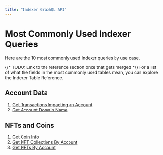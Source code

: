 ```yaml
---
title: "Indexer GraphQL API"
---
```



# Most Commonly Used Indexer Queries

Here are the 10 most commonly used Indexer queries by use case. 

{/* TODO: Link to the reference section once that gets merged */}
For a list of what the fields in the most commonly used tables mean, you can explore the Indexer Table Reference.

## Account Data
1. [Get Transactions Impacting an Account](./common-queries/account-transactions.mdx)
2. [Get Account Domain Name](./common-queries/ans-lookup.mdx)

## NFTs and Coins
1. [Get Coin Info](./common-queries/coin-info.mdx)
2. [Get NFT Collections By Account](./common-queries/get-nft-collections.mdx)
3. [Get NFTs By Account](./common-queries/get-nfts.mdx)

